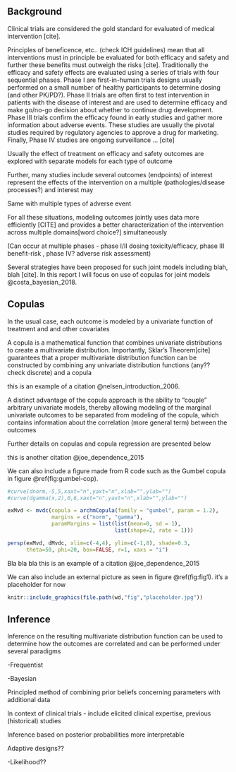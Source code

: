 

## Background

Clinical trials are considered the gold standard for evaluated of medical intervention [cite].

Principles of beneficence, etc.. (check ICH guidelines) mean that all interventions must in principle be evaluated for both efficacy and safety and further these benefits must outweigh the risks [cite]. Traditionally the efficacy and safety effects are evaluated using a series of trials with four sequential phases. Phase I are first-in-human trials designs usually performed on a small number of healthy participants to determine dosing (and other PK/PD?). Phase II trials are often first to test intervention in patients with the disease of interest and are used to determine efficacy and make go/no-go decision about whether to continue drug development. Phase III trials confirm the efficacy found in early studies and gather more information about adverse events. These studies are usually the pivotal studies required by regulatory agencies to approve a drug for marketing. Finally, Phase IV studies are ongoing surveillance ... [cite]

Usually the effect of treatment on efficacy and safety outcomes are explored with separate models for each type of outcome

Further, many studies include several outcomes (endpoints) of interest represent the effects of the intervention on a multiple (pathologies/disease processes?) and interest may

Same with multiple types of adverse event

For all these situations, modeling outcomes jointly uses data more efficiently [CITE] and provides a better characterization of the intervention across multiple domains[word choice?] simultaneously

(Can occur at multiple phases - phase I/II dosing toxicity/efficacy, phase III benefit-risk , phase IV? adverse risk assessment)

Several strategies have been proposed for such joint models including blah, blah [cite]. In this report I will focus on use of copulas for joint  models @costa_bayesian_2018.

## Copulas

In the usual case, each outcome is modeled by a univariate function of treatment and and other covariates

A copula is a mathematical function that combines univariate distributions to create a multivariate distribution. Importantly, Sklar's Theorem[cite] guarantees that a proper multivariate distribution function can be constructed by combining any univariate distribution functions (any?? check discrete) and a copula 

this is an example of a citation @nelsen_introduction_2006.

A distinct advantage of the copula approach is the ability to "couple" arbitrary univariate models, thereby allowing modeling of the marginal univariate outcomes to be separated from modeling of the copula, which contains information about the correlation (more general term) between the outcomes

Further details on copulas and copula regression are presented below 

this is another citation @joe_dependence_2015

We can also include a figure made from R code such as the Gumbel copula in figure \@ref(fig:gumbel-cop).


```r
#curve(dnorm,-5,5,xaxt="n",yaxt="n",xlab="",ylab="")
#curve(dgamma(x,2),0,6,xaxt="n",yaxt="n",xlab="",ylab="")

exMvd <- mvdc(copula = archmCopula(family = "gumbel", param = 1.2),
              margins = c("norm", "gamma"),
              paramMargins = list(list(mean=0, sd = 1),
                                  list(shape=2, rate = 1)))

persp(exMvd, dMvdc, xlim=c(-4,4), ylim=c(-1,8), shade=0.3,
      theta=50, phi=20, box=FALSE, r=1, xaxs = "i")
```


Bla bla bla this is an example of a citation @joe_dependence_2015

We can also include an external picture as seen in figure \@ref(fig:fig1). it's a placeholder for now

```r
knitr::include_graphics(file.path(wd,"fig","placeholder.jpg"))
```



## Inference

Inference on the resulting multivariate distribution function can be used to determine how the outcomes are correlated and can be performed under several paradigms 

-Frequentist

-Bayesian

Principled method of combining prior beliefs concerning parameters with additional data

\begin{gather}
p(\theta|y)=\frac{p(y|\theta)p(\theta)}{\int p(y|\theta)p(\theta)\,d\theta} (\#eq:bayes1)
\end{gather}

In context of clinical trials - include elicited clinical expertise, previous (historical) studies

Inference based on posterior probabilities more interpretable

Adaptive designs??

-Likelihood??

